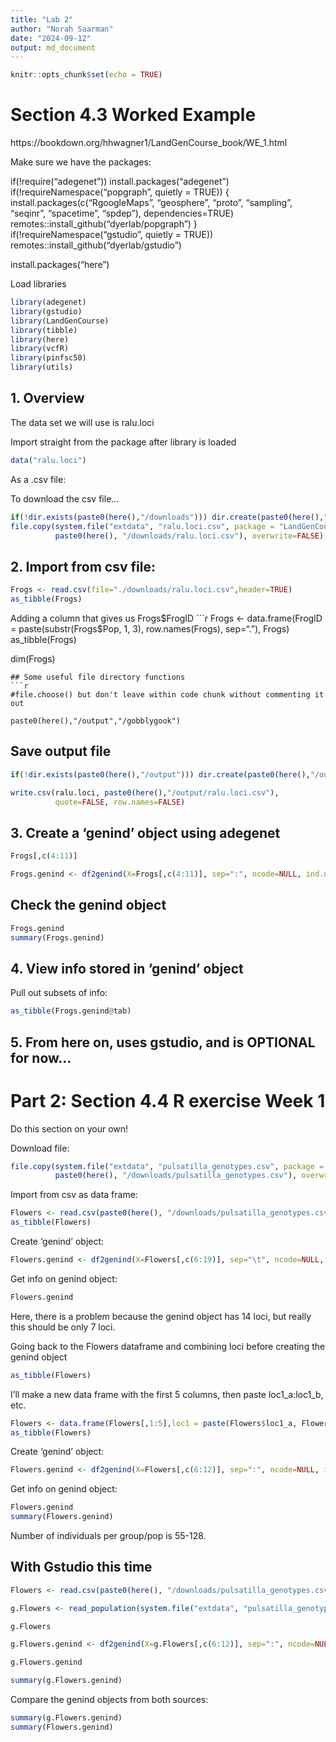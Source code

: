 ```yaml
---
title: "Lab 2"
author: "Norah Saarman"
date: "2024-09-12"
output: md_document
---
```


```r
knitr::opts_chunk$set(echo = TRUE)
```

# Section 4.3 Worked Example
https://bookdown.org/hhwagner1/LandGenCourse_book/WE_1.html

Make sure we have the packages:

if(!require("adegenet")) install.packages("adegenet")
if(!requireNamespace("popgraph", quietly = TRUE))
{
  install.packages(c("RgoogleMaps", "geosphere", "proto", "sampling", 
                      "seqinr", "spacetime", "spdep"), dependencies=TRUE)
  remotes::install_github("dyerlab/popgraph")
}
if(!requireNamespace("gstudio", quietly = TRUE)) remotes::install_github("dyerlab/gstudio")

install.packages("here")

Load libraries

```r
library(adegenet)
library(gstudio)
library(LandGenCourse)
library(tibble)
library(here)
library(vcfR)
library(pinfsc50)
library(utils)
```

## 1. Overview
The data set we will use is ralu.loci

Import straight from the package after library is loaded
```r
data("ralu.loci")
```

As a .csv file:

To download the csv file...
```r
if(!dir.exists(paste0(here(),"/downloads"))) dir.create(paste0(here(),"/downloads"))
file.copy(system.file("extdata", "ralu.loci.csv", package = "LandGenCourse"),
          paste0(here(), "/downloads/ralu.loci.csv"), overwrite=FALSE)
```
## 2. Import from csv file:

```r
Frogs <- read.csv(file="./downloads/ralu.loci.csv",header=TRUE)
as_tibble(Frogs)
```
Adding a column that gives us Frogs$FrogID
```r
Frogs <- data.frame(FrogID = paste(substr(Frogs$Pop, 1, 3), row.names(Frogs), sep="."), Frogs)
as_tibble(Frogs)

dim(Frogs)
```
## Some useful file directory functions
```r
#file.choose() but don't leave within code chunk without commenting it out

paste0(here(),"/output","/gobblygook")
```
## Save output file

```r
if(!dir.exists(paste0(here(),"/output"))) dir.create(paste0(here(),"/output"))

write.csv(ralu.loci, paste0(here(),"/output/ralu.loci.csv"), 
          quote=FALSE, row.names=FALSE)
```

## 3. Create a 'genind' object using adegenet
```r
Frogs[,c(4:11)]

Frogs.genind <- df2genind(X=Frogs[,c(4:11)], sep=":", ncode=NULL, ind.names= Frogs$FrogID, loc.names=NULL, pop=Frogs$Pop, NA.char="NA", ploidy=2, type="codom", strata=NULL, hierarchy=NULL)

```
## Check the genind object

```r
Frogs.genind
summary(Frogs.genind)
```
## 4. View info stored in 'genind' object

Pull out subsets of info:
```r
as_tibble(Frogs.genind@tab)
```
## 5. From here on, uses gstudio, and is OPTIONAL for now...

# Part 2: Section 4.4 R exercise Week 1

Do this section on your own!

Download file:
```r
file.copy(system.file("extdata", "pulsatilla_genotypes.csv", package = "LandGenCourse"),
          paste0(here(), "/downloads/pulsatilla_genotypes.csv"), overwrite=FALSE)
```

Import from csv as data frame:

```r
Flowers <- read.csv(paste0(here(), "/downloads/pulsatilla_genotypes.csv"), header=TRUE)
as_tibble(Flowers)
```

Create 'genind' object:
```r
Flowers.genind <- df2genind(X=Flowers[,c(6:19)], sep="\t", ncode=NULL, ind.names= Flowers$ID, loc.names=NULL, pop=Flowers$Population, NA.char="NA", ploidy=2, type="codom", strata=NULL, hierarchy=NULL)


```

Get info on genind object:
```r
Flowers.genind
```

Here, there is a problem because the genind object has 14 loci, but really this should be only 7 loci.

Going back to the Flowers dataframe and combining loci before creating the genind object
```r
as_tibble(Flowers)
```
I'll make a new data frame with the first 5 columns, then paste loc1_a:loc1_b, etc.
```r
Flowers <- data.frame(Flowers[,1:5],loc1 = paste(Flowers$loc1_a, Flowers$loc1_b, sep=":"), loc2 = paste(Flowers$loc2_a, Flowers$loc2_b, sep=":"), loc3 = paste(Flowers$loc3_a, Flowers$loc3_b, sep=":"), loc4 = paste(Flowers$loc4_a, Flowers$loc4_b, sep=":"), loc5 = paste(Flowers$loc5_a, Flowers$loc5_b, sep=":"), loc6 = paste(Flowers$loc6_a, Flowers$loc6_b, sep=":"), loc7 = paste(Flowers$loc7_a, Flowers$loc7_b, sep=":"))
as_tibble(Flowers)
```

Create 'genind' object:
```r
Flowers.genind <- df2genind(X=Flowers[,c(6:12)], sep=":", ncode=NULL, ind.names= Flowers$ID, loc.names=names(Flowers[,c(6:12)]), pop=Flowers$Population, NA.char="NA", ploidy=2, type="codom", strata=NULL, hierarchy=NULL)
```

Get info on genind object:
```r
Flowers.genind
summary(Flowers.genind)
```
Number of individuals per group/pop is 55-128.

## With Gstudio this time
```r
Flowers <- read.csv(paste0(here(), "/downloads/pulsatilla_genotypes.csv"), header=TRUE)

g.Flowers <- read_population(system.file("extdata", "pulsatilla_genotypes.csv",package = "LandGenCourse"),type = "column",locus.columns = c(6:19), phased=F,sep=",",header = TRUE)

g.Flowers

g.Flowers.genind <- df2genind(X=g.Flowers[,c(6:12)], sep=":", ncode=NULL, ind.names=g.Flowers$ID, loc.names=NULL, pop=g.Flowers$Population, NA.char="", ploidy=2, type="codom", strata=NULL, hierarchy=NULL)

g.Flowers.genind

summary(g.Flowers.genind)
```
Compare the genind objects from both sources:
```r
summary(g.Flowers.genind)
summary(Flowers.genind)
```
